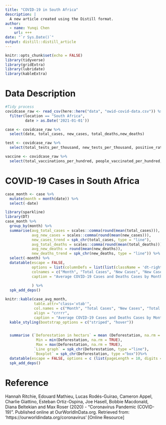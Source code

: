 ```yaml
---
title: "COVID-19 in South Africa"
description: |
  A new article created using the Distill format.
author:
  - name: Yunqi Chen
    url: +++
date: "`r Sys.Date()`"
output: distill::distill_article
---
```


```r
knitr::opts_chunk$set(echo = FALSE)
library(tidyverse)
library(gridExtra)
library(lubridate)
library(kableExtra)
```

# Data Description



```r
#Tidy process
covidcase_raw <- read_csv(here::here("data", "owid-covid-data.csv")) %>% 
  filter(location == "South Africa",
         date > as.Date('2021-01-01'))

case <- covidcase_raw %>% 
  select(date, total_cases, new_cases, total_deaths,new_deaths)

test <- covidcase_raw %>% 
  select(total_tests_per_thousand, new_tests_per_thousand, positive_rate)

vaccine <- covidcase_raw %>% 
  select(total_vaccinations_per_hundred, people_vaccinated_per_hundred, people_fully_vaccinated_per_hundred)
```

# COVID-19 Cases in South Africa

```r
case_month <- case %>% 
  mutate(month = month(date)) %>% 
  select(-date)

library(sparkline)
library(DT)
case_month %>% 
  group_by(month) %>% 
  summarise(avg_total_cases = scales::comma(round(mean(total_cases))),
            avg_new_cases = scales::comma(round(mean(new_cases))),
            new_cases_trend = spk_chr(total_cases, type = "line"),
            avg_total_deaths = scales::comma(round(mean(total_deaths))),
            avg_new_deaths = round(mean(new_deaths)),
            new_deaths_trend = spk_chr(new_deaths, type = "line")) %>% 
  select(-month) %>% 
  datatable(escape = FALSE, 
            options = list(columnDefs = list(list(className = 'dt-right', targets = 0:4))),
            colnames = c("Month", "Total Cases", "New Cases", "New Cases Trend in A Month","Total Deaths", "New deaths", "New Deaths Trend in A Month"),
            caption = "Average COVID-19 Cases and Deaths Cases by Months"
            
            ) %>%
  spk_add_deps()
```


```r
knitr::kable(case_avg_month,
             table.attr="class='xtab'",
             col.names = c("Month", "Total Cases", "New Cases", "Total Deaths", "New deaths"),
             align = "crrrr",
             caption = "Average COVID-19 Cases and Deaths Cases by Months") %>%
  kable_styling(bootstrap_options = c("striped", "hover")) 


  summarise (`Deforestation in hectars` = mean (Deforestation, na.rm = TRUE),
              Min = min(Deforestation, na.rm = TRUE),
              Max = max(Deforestation, na.rm = TRUE),
             `Line graph` = spk_chr(Deforestation, type ="line"),
             `Boxplot` = spk_chr(Deforestation, type ="box"))%>%  
  datatable(escape = FALSE, options = c (list(pageLength = 10, digits = 2))) %>%
  spk_add_deps()
```

# Reference

Hannah Ritchie, Edouard Mathieu, Lucas Rodés-Guirao, Cameron Appel, Charlie Giattino, Esteban Ortiz-Ospina, Joe Hasell, Bobbie Macdonald, Diana Beltekian and Max Roser (2020) - "Coronavirus Pandemic (COVID-19)". Published online at OurWorldInData.org. Retrieved from: 'https://ourworldindata.org/coronavirus' [Online Resource]
